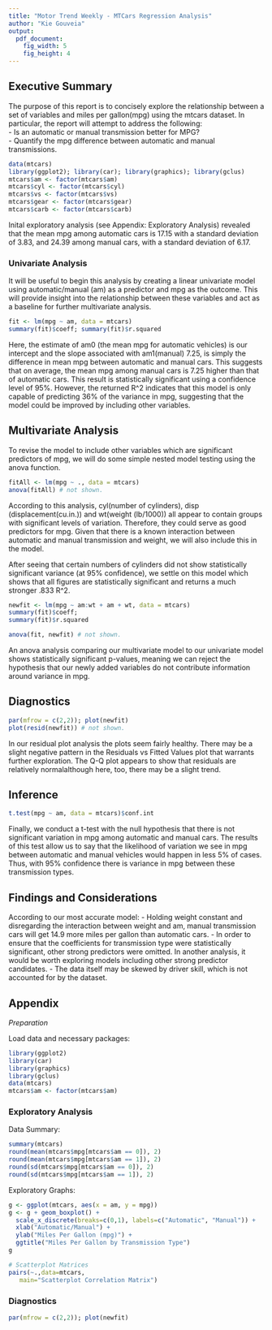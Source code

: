 ```yaml
---
title: "Motor Trend Weekly - MTCars Regression Analysis"
author: "Kie Gouveia"
output: 
  pdf_document:
    fig_width: 5
    fig_height: 4
---
```


## Executive Summary
The purpose of this report is to concisely explore the relationship between a set of variables and miles per gallon(mpg) using the mtcars dataset. In particular, the report will attempt to address the following:  
- Is an automatic or manual transmission  better for MPG?  
- Quantify the mpg difference between automatic and manual transmissions.

```r
data(mtcars)
library(ggplot2); library(car); library(graphics); library(gclus)
mtcars$am <- factor(mtcars$am)
mtcars$cyl <- factor(mtcars$cyl)
mtcars$vs <- factor(mtcars$vs)
mtcars$gear <- factor(mtcars$gear)
mtcars$carb <- factor(mtcars$carb)
```


Inital exploratory analysis (see Appendix: Exploratory Analysis) revealed that the mean mpg among automatic cars is 17.15 with a standard deviation of 3.83, and 24.39 among manual cars, with a standard deviation of 6.17. 

### Univariate Analysis
It will be useful to begin this analysis by creating a linear univariate model using automatic/manual (am) as a predictor and mpg as the outcome. This will provide insight into the relationship between these variables and act as a baseline for further multivariate analysis. 

```r
fit <- lm(mpg ~ am, data = mtcars)
summary(fit)$coeff; summary(fit)$r.squared

```

Here, the estimate of am0 (the mean mpg for automatic vehicles) is our intercept and the slope associated with am1(manual) 7.25, is simply the difference in mean mpg between automatic and manual cars. This suggests that on average, the mean mpg among manual cars is 7.25 higher than that of automatic cars. This result is statistically significant using a confidence level of 95%. However, the returned R^2 indicates that this model is only capable of predicting 36% of the variance in mpg, suggesting that the model could be improved by including other variables. 

## Multivariate Analysis
To revise the model to include other variables which are  significant predictors of mpg, we  will do some simple nested model testing using the anova function.

```r
fitAll <- lm(mpg ~ ., data = mtcars)
anova(fitAll) # not shown. 
```

According to this analysis, cyl(number of cylinders), disp (displacement(cu.in.)) and wt(weight (lb/1000)) all appear to contain groups with significant levels of variation. Therefore, they could serve as good predictors for mpg. Given that there is a known interaction between automatic and manual transmission and weight, we will also include this in the model. 

After seeing that certain numbers of cylinders did not show statistically significant variance (at 95% confidence), we settle on this model which shows that all figures are statistically significant and returns a much stronger .833 R^2. 

```r
newfit <- lm(mpg ~ am:wt + am + wt, data = mtcars)
summary(fit)$coeff; 
summary(fit)$r.squared
```

```r
anova(fit, newfit) # not shown.
```

An anova analysis comparing our multivariate model to our univariate model shows statistically significant p-values, meaning we can reject the hypothesis that our newly added variables do not contribute information around variance in mpg. 

## Diagnostics

```r
par(mfrow = c(2,2)); plot(newfit)
plot(resid(newfit)) # not shown. 
```

In our residual plot analysis the plots seem fairly healthy. There may be a slight negative pattern in the Residuals vs Fitted Values plot that warrants further exploration. The Q-Q plot appears to show that residuals are relatively normalalthough here, too, there may be a slight trend. 

## Inference
```r
t.test(mpg ~ am, data = mtcars)$conf.int
```

Finally, we conduct a t-test with the null hypothesis that there is not significant variation in mpg among automatic and manual cars. The results of this test allow us to say that the likelihood of variation we see in mpg between automatic and manual vehicles would happen in less 5% of cases. Thus, with 95% confidence there is variance in mpg between these transmission types.


## Findings and Considerations

According to our most accurate model: 
- Holding weight constant and disregarding the interaction between weight and am, manual transmission cars will get 14.9 more miles per gallon than automatic cars. 
- In order to ensure that the coefficients for transmission type were statistically significant, other strong predictors were omitted. In another analysis, it would be worth exploring models including other strong predictor candidates. 
- The data itself may be skewed by driver skill, which is not accounted for by the dataset. 

## Appendix

_Preparation_

Load data and necessary packages:

```r
library(ggplot2)
library(car)
library(graphics)
library(gclus)
data(mtcars)
mtcars$am <- factor(mtcars$am)
```

### Exploratory Analysis

Data Summary:

```r

summary(mtcars)
round(mean(mtcars$mpg[mtcars$am == 0]), 2)
round(mean(mtcars$mpg[mtcars$am == 1]), 2)
round(sd(mtcars$mpg[mtcars$am == 0]), 2)
round(sd(mtcars$mpg[mtcars$am == 1]), 2)

```

Exploratory Graphs: 

```r


g <- ggplot(mtcars, aes(x = am, y = mpg))
g <- g + geom_boxplot() + 
  scale_x_discrete(breaks=c(0,1), labels=c("Automatic", "Manual")) +
  xlab("Automatic/Manual") +
  ylab("Miles Per Gallon (mpg)") + 
  ggtitle("Miles Per Gallon by Transmission Type")
g

```

```r

# Scatterplot Matrices
pairs(~.,data=mtcars,
   main="Scatterplot Correlation Matrix")

``` 


### Diagnostics

```r
par(mfrow = c(2,2)); plot(newfit)
```